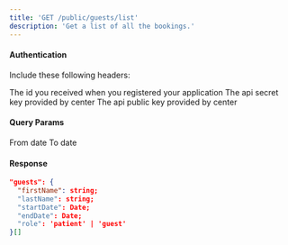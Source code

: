 ```yaml
---
title: 'GET /public/guests/list'
description: 'Get a list of all the bookings.'
---
```


#### Authentication

Include these following headers:

<ParamField path="X-API-APP-ID" type="string" required>
  The id you received when you registered your application 
</ParamField>

<ParamField path="X-API-SECRET-KEY" type="string" required>
  The api secret key provided by center 
</ParamField>

<ParamField path="X-API-PUBLIC-KEY" type="string" required>
  The api public key provided by center 
</ParamField>



#### Query Params

<ParamField path="start" type="Date" required>
  From date 
</ParamField>

<ParamField path="end" type="Date" required>
  To date
</ParamField>


#### Response

```json
"guests": {
  "firstName": string;
  "lastName": string;
  "startDate": Date;
  "endDate": Date;
  "role": 'patient' | 'guest'
}[]
```

